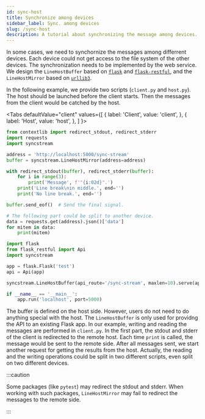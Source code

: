 ```yaml
---
id: sync-host
title: Synchronize among devices
sidebar_label: Sync. among devices
slug: /sync-host
description: A tutorial about synchronizing the message among devices.
---
```



In some cases, we need to synchornize the messages among differrent devices. Each device could not get access to the file system of the other devices. The synchronization needs to be implemented by the web service. We design the `LineHostBuffer` based on [`flask`][doc-flask] and [`flask-restful`][doc-flask-restful], and the `LineHostMirror` based on [`urllib3`][doc-urllib3].

In the following example, we provide two scripts (`client.py` and `host.py`). The host should be launched before the client starts. Then the messages from the client would be catched by the host.

<Tabs
  defaultValue="client"
  values={[
    { label: 'Client', value: 'client', },
    { label: 'Host', value: 'host', },
  ]
}>

<TabItem value="client">

```python {6,8,14,17} title="client.py"
from contextlib import redirect_stdout, redirect_stderr
import requests
import syncstream

address = 'http://localhost:5000/sync-stream'
buffer = syncstream.LineHostMirror(address=address)

with redirect_stdout(buffer), redirect_stderr(buffer):
    for i in range(3):
        print('Message', f'"{i:02d}".')
    print('Line break\nin middle.', end='')
    print('No line break.', end='')

buffer.send_eof()  # Send the final signal.

# The following part could be split to another device.
data = requests.get(address).json()['data']
for mitem in data:
    print(mitem)
```

</TabItem>

<TabItem value="host">

```python {8} title="host.py"
import flask
from flask_restful import Api
import syncstream

app = flask.Flask('test')
api = Api(app)

syncstream.LineHostBuffer(api_route='/sync-stream', maxlen=10).serve(api)

if __name__ == '__main__':
    app.run('localhost', port=5000)
```

</TabItem>

</Tabs>

The buffer is defined on the host side. However, users do not need to do anything special with the host. The `LineHostBuffer` is only used for providng the API to an existing Flask app. In our example, writing and reading the messages are performed in `client.py`. In the first part, the stdout and stderr of the client is redirected to the remote host. Each time `print` is called, the message would be sent to the remote side. After all messages sent, we start another request for getting the results from the host. Actually, the reading and the writing operations could be split in two different scripts, even split on two different devices.

:::caution

Some packages (like `pytest`) may redirect the stdout and stderr. When working with such packages, `LineHostMirror` may fail to redirect the messages to the remote side.

:::

[doc-flask]:https://flask.palletsprojects.com/en/2.0.x/ "Flask"
[doc-flask-restful]:https://flask-restful.readthedocs.io/en/latest/index.html "Flask-RESTful"
[doc-urllib3]:https://urllib3.readthedocs.io/en/latest/index.html "urllib3"
